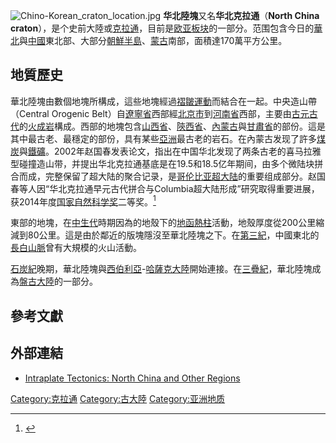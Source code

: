 {{update|time=2018-01-09T07:49:49+00:00}}
[[File:Chino-Korean_craton_location.jpg|thumb]]
'''华北陸塊'''又名'''华北克拉通'''（'''North China craton'''），是个史前大陸或[[克拉通|克拉通]]，目前是[[欧亚板块|欧亚板块]]的一部分。范围包含今日的[[華北|華北]]與[[中國|中國]]東北部、大部分[[朝鮮半島|朝鮮半島]]、[[蒙古|蒙古]]南部，面積達170萬平方公里。

==地質歷史==
華北陸塊由數個地塊所構成，這些地塊經過[[褶皺運動|褶皺運動]]而結合在一起。中央造山帶（Central Orogenic Belt）自[[遼寧省|遼寧省]]西部經[[北京市|北京市]]到[[河南省|河南省]]西部，主要由[[古元古代|古元古代]]的[[火成岩|火成岩]]構成。西部的地塊包含[[山西省|山西省]]、[[陝西省|陝西省]]、[[內蒙古|內蒙古]]與[[甘肅省|甘肅省]]的部份。這是其中最古老、最穩定的部份，具有某些[[亞洲|亞洲]]最古老的岩石。在內蒙古发现了許多[[煤炭|煤炭]]與[[鐵礦|鐵礦]]。2002年赵国春发表论文，指出在中国华北发现了两条古老的喜马拉雅型碰撞造山带，并提出华北克拉通基底是在19.5和18.5亿年期间，由多个微陆块拼合而成，完整保留了超大陆的聚合记录，是[[哥伦比亚超大陆|哥伦比亚超大陆]]的重要组成部分。赵国春等人因“华北克拉通早元古代拼合与Columbia超大陆形成”研究取得重要进展，获2014年度[[国家自然科学奖|国家自然科学奖]]二等奖。<ref>{{Cite web |url=http://www.nsfc.gov.cn/nsfc/cen/00/kxb/dq/web_html/new_zw_1177.html |title=香港大学赵国春教授、孙敏教授与中国海洋大学李三忠教授获国家自然科学奖二等奖 日期：2015-3-4 |access-date=2017-02-01 |archive-url=https://web.archive.org/web/20170629203324/http://www.nsfc.gov.cn/nsfc/cen/00/kxb/dq/web_html/new_zw_1177.html |archive-date=2017-06-29 |dead-url=yes }}</ref>

東部的地塊，在[[中生代|中生代]]時期因為的地殼下的[[地函熱柱|地函熱柱]]活動，地殼厚度從200公里縮減到80公里。這是由於鄰近的版塊隱沒至華北陸塊之下。在[[第三紀|第三紀]]，中國東北的[[長白山脈|長白山脈]]曾有大規模的火山活動。

[[石炭紀|石炭紀]]晚期，華北陸塊與[[西伯利亞大陸|西伯利亞]]-[[哈薩克大陸|哈薩克大陸]]開始連接。在[[三疊紀|三疊紀]]，華北陸塊成為[[盤古大陸|盤古大陸]]的一部分。

==參考文獻==
{{reflist}}

==外部連結==
* [http://www.agu.org/meetings/fm04/fm04-sessions/fm04_T31E.html Intraplate Tectonics: North China and Other Regions]

{{geol-stub}}
{{Shandong topics}}
{{洲|state=uncollapsed}}
[[Category:克拉通|Category:克拉通]]
[[Category:古大陸|Category:古大陸]]
[[Category:亚洲地质|Category:亚洲地质]]